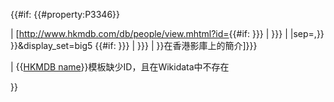 {{#if: {{{1<includeonly>|</includeonly>}}} {{{id|}}} {{#property:P3346}}

| [http://www.hkmdb.com/db/people/view.mhtml?id={{#if: {{{1|{{{id<includeonly>|</includeonly>}}}}}} | {{{1|{{{id}}}}}} | {{First word|1={{#property:P3346}}|sep=,}} }}&display_set=big5 {{#if: {{{2|{{{name<includeonly>|</includeonly>}}}}}} | {{{2|{{{name}}}}}} | {{PAGENAMEBASE}} }}在香港影庫上的簡介]<includeonly>{{EditAtWikidata|pid=P3346|{{{1|{{{id|}}}}}}}}</includeonly>

| <span class="error">&#123;&#123;[[Template:HKMDB name|HKMDB name]]&#125;&#125;模板缺少ID，且在Wikidata中不存在</span>

}}<noinclude>{{Documentation}}
</noinclude>